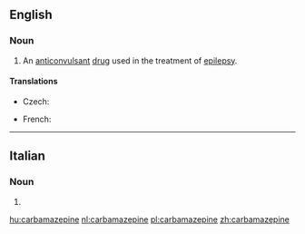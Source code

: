==English==

===Noun===
{{wikipedia}}
{{en-noun|~}}

# An [[anticonvulsant]] [[drug]] used in the treatment of [[epilepsy]].

====Translations====
{{trans-top|anticonvulsant drug used in the treatment of epilepsy}}
* Czech: {{t|cs|karbamazepin|m}}
{{trans-mid}}
* French: {{t+|fr|carbamazépine|f}}
{{trans-bottom}}

----

==Italian==

===Noun===
{{head|it|noun plural form|g=f}}

# {{plural of|carbamazepina|lang=it}}

[[hu:carbamazepine]]
[[nl:carbamazepine]]
[[pl:carbamazepine]]
[[zh:carbamazepine]]